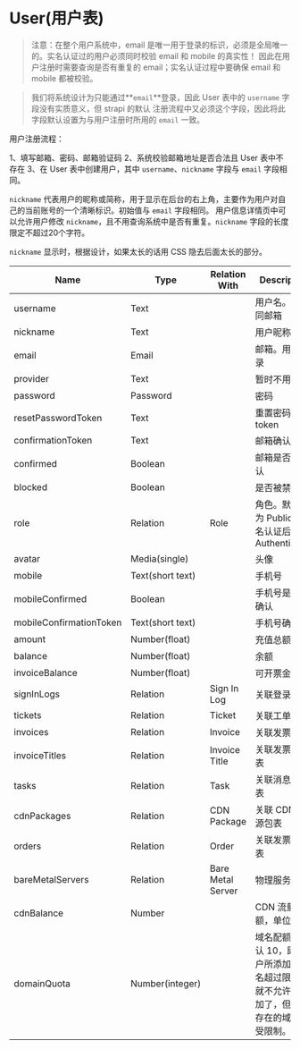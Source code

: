 # User(用户表)

> 注意：在整个用户系统中，email 是唯一用于登录的标识，必须是全局唯一的。实名认证过的用户必须同时校验 email 和 mobile 的真实性！
> 因此在用户注册时需要查询是否有重复的 email；实名认证过程中要确保 email 和 mobile 都被校验。

> 我们将系统设计为只能通过**`email`**登录，因此 User 表中的 `username` 字段没有实质意义，但 strapi 的默认
> 注册流程中又必须这个字段，因此将此字段默认设置为与用户注册时所用的 `email` 一致。

用户注册流程：

1、填写邮箱、密码、邮箱验证码
2、系统校验邮箱地址是否合法且 User 表中不存在
3、在 User 表中创建用户，其中 `username`、`nickname` 字段与 `email` 字段相同。

`nickname` 代表用户的昵称或简称，用于显示在后台的右上角，主要作为用户对自己的当前账号的一个清晰标识。初始值与 `email` 字段相同。
用户信息详情页中可以允许用户修改 `nickname`，且不用查询系统中是否有重复。`nickname` 字段的长度限定不超过20个字符。

`nickname` 显示时，根据设计，如果太长的话用 CSS 隐去后面太长的部分。


| Name                    | Type             | Relation With | Description                         |
|-------------------------|------------------|---------------|-------------------------------------|
| username                | Text             |               | 用户名。默认同邮箱                           |
| nickname                | Text             |               | 用户昵称。                           |
| email                   | Email            |               | 邮箱。用于登录                                  |
| provider                | Text             |               | 暂时不用                                |
| password                | Password         |               | 密码                                  |
| resetPasswordToken      | Text             |               | 重置密码的 token                         |
| confirmationToken       | Text             |               | 邮箱确认码                               |
| confirmed               | Boolean          |               | 邮箱是否已确认                             |
| blocked                 | Boolean          |               | 是否被禁                                |
| role                    | Relation         | Role          | 角色。默认值为 Public，实名认证后为 Authenticated |
| avatar                  | Media(single)    |               | 头像                                  |
| mobile                  | Text(short text) |               | 手机号                                 |
| mobileConfirmed         | Boolean          |               | 手机号是否已确认                            |
| mobileConfirmationToken | Text(short text) |               | 手机号确认码                              |
| amount                  | Number(float)    |               | 充值总额                                |
| balance                 | Number(float)    |               | 余额                                  |
| invoiceBalance          | Number(float)    |               | 可开票金额                               |
| signInLogs              | Relation         | Sign In Log   | 关联登录日志                              |
| tickets                 | Relation         | Ticket        | 关联工单                                |
| invoices                | Relation         | Invoice       | 关联发票表                               |
| invoiceTitles           | Relation         | Invoice Title | 关联发票抬头表                             |
| tasks                   | Relation         | Task          | 关联消息队列表                             |
| cdnPackages             | Relation         | CDN Package   | 关联 CDN 资源包表                         |
| orders                  | Relation         | Order         | 关联发票抬头表                             |
| bareMetalServers        | Relation         | Bare Metal Server         | 物理服务器                             |
| cdnBalance              | Number           |               | CDN 流量余额，单位 byte                                 |
| domainQuota             | Number(integer)  |               | 域名配额。默认 10，即，用户所添加的域名超过限额后就不允许再新加了，但已经存在的域名不受限制。  |


